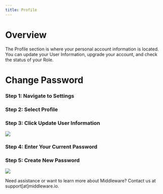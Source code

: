 ---
title: Profile
---

# Overview

The Profile section is where your personal account information is located. You can update your User Information, upgrade your account, and check the status of your Role.

# Change Password

### Step 1: Navigate to Settings

### Step 2: Select Profile

### Step 3: Click Update User Information

![](https://lh4.googleusercontent.com/cu3HwVRZxgM4o-ikyjk05bazhjtPJFUvuvOu6rBvjLFC-E24lIPMyLIZ3ABetk47NkCp8kHrcQsWvnW0PwBAnl0QCytJ2iBK8Y7U8ry9j-5sFQhEpzAl04hxZS1Og1eRsYgGP6zeCrb2oVfq-40x5Gk)


### Step 4: Enter Your Current Password

### Step 5: Create New Password

![](https://lh4.googleusercontent.com/1yKztw_u0ilqvfr_N0cNlN8AyimcGO7ozJ_tEWhhlQ4Lb85EiuACMXbYee9a_y03Ass04SFoizYFvDN1Y5evODfyJsZsd3rIf2Z-Zt7kkqBdLcPTsR_HfqFfwStNNJLuuqeT7Hyye6lDUbQGrVLdUqo)

<Note> Need assistance or want to learn more about Middleware? Contact us at support[at]middleware.io. </Note>